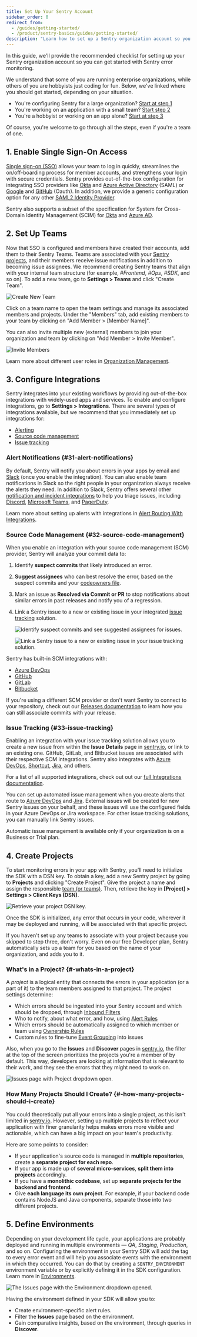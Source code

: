 ```yaml
---
title: Set Up Your Sentry Account
sidebar_order: 0
redirect_from:
  - /guides/getting-started/
  - /product/sentry-basics/guides/getting-started/
description: "Learn how to set up a Sentry organization account so you can start fixing errors right away."
---
```


In this guide, we'll provide the recommended checklist for setting up your Sentry organization account so you can get started with Sentry error monitoring.

We understand that some of you are running enterprise organizations, while others of you are hobbyists just coding for fun. Below, we've linked where you should get started, depending on your situation.

- You're configuring Sentry for a large organization? [Start at step 1](#1-enable-single-sign-on-access)
- You're working on an application with a small team? [Start step 2](#2-set-up-teams)
- You're a hobbyist or working on an app alone? [Start at step 3](#3-configure-integrations)

Of course, you're welcome to go through all the steps, even if you're a team of one.

## 1. Enable Single Sign-On Access

[Single sign-on (SSO)](/product/accounts/sso/) allows your team to log in quickly, streamlines the on/off-boarding process for member accounts, and strengthens your login with secure credentials. Sentry provides out-of-the-box configuration for integrating SSO providers like [Okta](/product/accounts/sso/#okta) and [Azure Active Directory](/product/accounts/sso/#azure-active-directory) (SAML) or [Google](/product/accounts/sso/#google-business-app) and [GitHub](/product/accounts/sso/#github-organizations) (Oauth). In addition, we provide a generic configuration option for any other [SAML2 Identity Provider](/product/accounts/sso/saml2/).

Sentry also supports a subset of the specification for System for Cross-Domain Identity Management (SCIM) for [Okta](/product/accounts/sso/okta-sso/okta-scim/) and [Azure AD](/product/accounts/sso/azure-sso/#scim-integration).

## 2. Set Up Teams

Now that SSO is configured and members have created their accounts, add them to their Sentry Teams. Teams are associated with your [Sentry projects](#4-create-projects), and their members receive issue notifications in addition to becoming issue assignees. We recommend creating Sentry teams that align with your internal team structure (for example, _#Frontend_, _#Ops_, _#SDK_, and so on). To add a new team, go to **Settings > Teams** and click "Create Team".

![Create New Team](team-settings.png)

Click on a team name to open the team settings and manage its associated members and projects.
Under the "Members" tab, add existing members to your team by clicking on "Add Member > [Member Name]".

You can also invite multiple new (external) members to join your organization and team by clicking on "Add Member > Invite Member".

![Invite Members](invite-members.png)

Learn more about different user roles in [Organization Management](/product/accounts/membership/).

## 3. Configure Integrations

Sentry integrates into your existing workflows by providing out-of-the-box integrations with widely-used apps and services. To enable and configure integrations, go to **Settings > Integrations**. There are several types of integrations available, but we recommend that you immediately set up integrations for:

- [Alerting](#31-alert-notifications)
- [Source code management](#32-source-code-management)
- [Issue tracking](#33-issue-tracking)

### Alert Notifications {#31-alert-notifications}

By default, Sentry will notify you about errors in your apps by email and [Slack](/product/integrations/notification-incidents/slack/) (once you enable the integration). You can also enable team notifications in Slack so the right people in your organization always receive the alerts they need. In addition to Slack, Sentry offers several other [notification and incident integrations](/product/integrations/notification-incidents/) to help you triage issues, including [Discord](/product/integrations/notification-incidents/discord/), [Microsoft Teams](/product/integrations/notification-incidents/msteams/), and [PagerDuty](/product/integrations/notification-incidents/pagerduty/).

Learn more about setting up alerts with integrations in [Alert Routing With Integrations](/product/alerts/create-alerts/routing-alerts/).

### Source Code Management {#32-source-code-management}

When you enable an integration with your source code management (SCM) provider, Sentry will analyze your commit data to:

1. Identify **suspect commits** that likely introduced an error.
1. **Suggest assignees** who can best resolve the error, based on the suspect commits and your [codeowners file](/product/issues/issue-owners/#code-owners).
1. Mark an issue as **Resolved via Commit or PR** to stop notifications about similar errors in past releases and notify you of a regression.
1. Link a Sentry issue to a new or existing issue in your integrated [issue tracking](#33-issue-tracking) solution.

   ![Identify suspect commits and see suggested assignees for issues.](issue-integrations-01.png)

   ![Link a Sentry issue to a new or existing issue in your issue tracking solution.](issue-integrations-02.png)

Sentry has built-in SCM integrations with:

- [Azure DevOps](/product/integrations/source-code-mgmt/azure-devops/)
- [GitHub](/product/integrations/source-code-mgmt/github/)
- [GitLab](/product/integrations/source-code-mgmt/gitlab/)
- [Bitbucket](/product/integrations/source-code-mgmt/bitbucket/)

If you're using a different SCM provider or don't want Sentry to connect to your repository, check out our [Releases documentation](/product/releases/associate-commits/) to learn how you can still associate commits with your release.

### Issue Tracking {#33-issue-tracking}

Enabling an integration with your issue tracking solution allows you to create a new issue from within the **Issue Details** page in [sentry.io](https://sentry.io), or link to an existing one. GitHub, GitLab, and Bitbucket issues are associated with their respective SCM integrations. Sentry also integrates with [Azure DevOps](/product/integrations/source-code-mgmt/azure-devops/), [Shortcut](/product/integrations/issue-tracking/shortcut/), [Jira](/product/integrations/issue-tracking/jira/), and others.

For a list of all supported integrations, check out out our [full Integrations documentation](/product/integrations/).

You can set up automated issue management when you create alerts that route to [Azure DevOps](/product/integrations/source-code-mgmt/azure-devops/#automatically) and [Jira](/product/integrations/issue-tracking/jira/#automatically). External issues will be created for new Sentry issues on your behalf, and these issues will use the configured fields in your Azure DevOps or Jira workspace. For other issue tracking solutions, you can manually link Sentry issues.

<Note>

Automatic issue management is available only if your organization is on a Business or Trial plan.

</Note>

## 4. Create Projects

To start monitoring errors in your app with Sentry, you'll need to initialize the SDK with a DSN key. To obtain a key, add a new Sentry project by going to **Projects** and clicking "Create Project". Give the project a name and assign the responsible [team (or teams)](#2-set-up-teams). Then, retrieve the key in **[Project] > Settings > Client Keys (DSN)**.

![Retrieve your project DSN key.](project-dsn.png)

Once the SDK is initialized, any error that occurs in your code, wherever it may be deployed and running, will be associated with that specific project.

If you haven't set up any teams to associate with your project because you skipped to step three, don't worry. Even on our free Developer plan, Sentry automatically sets up a team for you based on the name of your organization, and adds you to it.

### What's in a Project? {#-whats-in-a-project}

A _project_ is a logical entity that connects the errors in your application (or a part of it) to the team members assigned to that project. The project settings determine:

- Which errors should be ingested into your Sentry account and which should be dropped, through [Inbound Filters](/product/accounts/quotas/#inbound-data-filters)
- Who to notify, about what error, and how, using [Alert Rules](/product/alerts/alert-types/)
- Which errors should be automatically assigned to which member or team using [Ownership Rules](/product/issues/ownership-rules/)
- Custom rules to fine-tune [Event Grouping](/product/data-management-settings/event-grouping/) into issues

Also, when you go to the **Issues** and **Discover** pages in [sentry.io](https://sentry.io), the filter at the top of the screen prioritizes the projects you're a member of by default. This way, developers are looking at information that is relevant to their work, and they see the errors that they might need to work on.

![Issues page with Project dropdown open.](issues-project-dropdown.png)

### How Many Projects Should I Create? {#-how-many-projects-should-i-create}

You could theoretically put all your errors into a single project, as this isn't limited in [sentry.io](https://sentry.io). However, setting up multiple projects to reflect your application with finer granularity helps makes errors more visible and actionable, which can have a big impact on your team's productivity.

Here are some points to consider:

- If your application's source code is managed in **multiple repositories**, create a **separate project for each repo**.
- If your app is made up of **several micro-services**, **split them into projects** accordingly.
- If you have a **monolithic codebase**, set up **separate projects for the backend and frontend**.
- Give **each language its own project**. For example, if your backend code contains NodeJS and Java components, separate those into two different projects.

## 5. Define Environments

Depending on your development life cycle, your applications are probably deployed and running in multiple environments — _QA_, _Staging_, _Production_, and so on. Configuring the environment in your Sentry SDK will add the tag to every error event and will help you associate events with the environment in which they occurred. You can do that by creating a `SENTRY_ENVIRONMENT` environment variable or by explicitly defining it in the SDK configuration. Learn more in [Environments](/platform-redirect/?next=/configuration/environments/).

![The Issues page with the Environment dropdown opened.](environment-dropdown.png)

Having the environment defined in your SDK will allow you to:

- Create environment-specific alert rules.
- Filter the **Issues** page based on the environment.
- Gain comparative insights, based on the environment, through queries in **Discover**.
